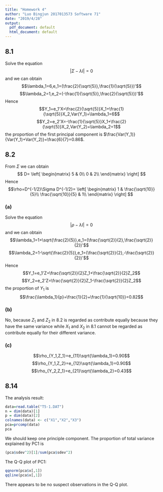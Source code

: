 ```yaml
---
title: "Homework 4"
author: "Luo Bingjun 2017013573 Software 71"
date: "2019/4/28"
output:
  pdf_document: default
  html_document: default
---
```


## 8.1
Solve the equation
$$|\Sigma-\lambda I|=0$$
and we can obtain
$$\lambda_1=6,e_1=(\frac{2}{\sqrt{5}},\frac{1}{\sqrt{5}})'$$
$$\lambda_2=1,e_2=(-\frac{1}{\sqrt{5}},\frac{2}{\sqrt{5}})'$$
Hence
$$Y_1=e_1'X=\frac{2}{\sqrt{5}}X_1+\frac{1}{\sqrt{5}}X_2,Var(Y_1)=\lambda_1=6$$
$$Y_2=e_2'X=-\frac{1}{\sqrt{5}}X_1+\frac{2}{\sqrt{5}}X_2,Var(Y_2)=\lambda_2=1$$
the proportion of the first principal component is $\frac{Var(Y_1)}{Var(Y_1)+Var(Y_2)}=\frac{6}{7}=0.86$.

## 8.2
From $\Sigma$ we can obtain 
$$
D=
\left[
\begin{matrix}
   5 & 0\\
   0 & 2\\
\end{matrix}
\right]
$$
Hence 
$$\rho=D^{-1/2}\Sigma D^{-1/2}=
\left[
\begin{matrix}
   1 & \frac{\sqrt{10}}{5}\\
   \frac{\sqrt{10}}{5} & 1\\
\end{matrix}
\right]
$$

### (a)
Solve the equation
$$|\rho-\lambda I|=0$$
and we can obtain
$$\lambda_1=1+\sqrt{\frac{2}{5}},e_1=(\frac{\sqrt{2}}{2},\frac{\sqrt{2}}{2})'$$
$$\lambda_2=1-\sqrt{\frac{2}{5}},e_1=(\frac{\sqrt{2}}{2},-\frac{\sqrt{2}}{2})'$$
Hence 
$$Y_1=e_1'Z=\frac{\sqrt{2}}{2}Z_1+\frac{\sqrt{2}}{2}Z_2$$
$$Y_2=e_2'Z=\frac{\sqrt{2}}{2}Z_1-\frac{\sqrt{2}}{2}Z_2$$
the proportion of $Y_1$ is
$$\frac{\lambda_1}{p}=\frac{1}{2}+\frac{1}{\sqrt{10}}=0.82$$

### (b)
No, because $Z_1$ and $Z_2$ in 8.2 is regarded as contribute equally because they have the same variance while $X_1$ and $X_2$ in 8.1 cannot be regarded as contribute equally for their different variance.

### (c)
$$\rho_{Y_1,Z_1}=e_{11}\sqrt{\lambda_1}=0.90$$
$$\rho_{Y_1,Z_2}=e_{12}\sqrt{\lambda_1}=0.90$$
$$\rho_{Y_2,Z_1}=e_{21}\sqrt{\lambda_2}=0.43$$

## 8.14
The analysis result:
```R
data=read.table("T5-1.DAT")
n = dim(data)[1]
p = dim(data)[2]
colnames(data) <- c("X1","X2","X3")
pca=prcomp(data)
pca
```

We should keep one principle component. The proportion of total variance explained by PC1 is
```R
(pca$sdev^2)[1]/sum(pca$sdev^2)
```


The Q-Q plot of PC1:
```R
qqnorm(pca$x[,1])
qqline(pca$x[,1])
```

There appears to be no suspect observations in the Q-Q plot.
